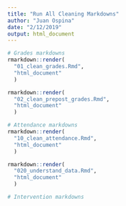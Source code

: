 ```yaml
---
title: "Run All Cleaning Markdowns"
author: "Juan Ospina"
date: "2/12/2019"
output: html_document
---
```


```r
# Grades markdowns
rmarkdown::render(
  "01_clean_grades.Rmd", 
  "html_document"
  )

rmarkdown::render(
  "02_clean_prepost_grades.Rmd", 
  "html_document"
  )

# Attendance markdowns
rmarkdown::render(
  "10_clean_attendance.Rmd", 
  "html_document"
  )

rmarkdown::render(
  "020_understand_data.Rmd", 
  "html_document"
  )

# Intervention markdowns
```

